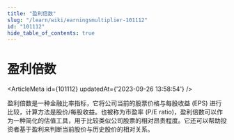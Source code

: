 ```yaml
---
title: "盈利倍数"
slug: "/learn/wiki/earningsmultiplier-101112"
id: "101112"
hide_table_of_contents: true
---
```



# 盈利倍数

<ArticleMeta id={101112} updatedAt={'2023-09-26 13:58:54'} />
<div className='border-solid border-b border-t-0 my-4 border-[var(--ifm-color-gray-300)]' />

盈利倍数是一种金融比率指标，它将公司当前的股票价格与每股收益 (EPS) 进行比较，计算方法是股价/每股收益。也被称为市盈率 (P/E ratio)，盈利倍数可以作为一种简化的估值工具，用于比较类似公司股票的相对昂贵程度。它还可以帮助投资者基于盈利来判断当前股价与历史股价的相对关系。
